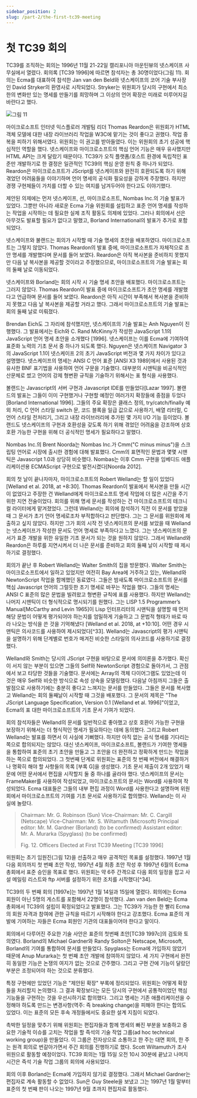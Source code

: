 ```yaml
---
sidebar_position: 2
slug: /part-2/the-first-tc39-meeting
---
```


# 첫 TC39 회의

TC39를 조직하는 회의는 1996년 11월 21-22일 캘리포니아 마운틴뷰의 넷스케이프 사무실에서 열렸다. 회의록 [TC39 1996]에 따르면 참석자는 총 30명이었다(그림 11). 회의는 Ecma를 대표하여 참석한 Jan van den Beld와 넷스케이프의 코어 기술 부사장인 David Stryker의 환영사로 시작되었다. Stryker는 위원회가 당시의 구현에서 최소한의 변화만 있는 명세를 만들기를 희망하며 그 이상의 언어 확장은 미래로 미루어지길 바란다고 했다.

![그림 11](./pictures/figure11.png)

마이크로소프트 인터넷 익스플로러 개발팀 리더 Thomas Reardon은 위원회가 HTML 객체 모델에 대한 내장 라이브러리 작업을 W3C에 맡기는 것이 좋다고 권했다. 작업 중복을 피하기 위해서였다. 위원회는 이 권고를 받아들였다. 이는 위원회의 초기 성공에 핵심적인 역할을 했다. 넷스케이프와 마이크로소프트의 핵심 언어 기능은 매우 유사했지만 HTML API는 크게 달랐기 때문이다. TC39가 오직 플랫폼/호스트 환경에 독립적인 표준만 개발하기로 한 결정은 일관적인 TC39의 핵심 운영 원칙 중 하나가 되었다. Reardon은 마이크로소프트가 JScript를 넷스케이프와 완전히 호환되도록 하기 위해 겪었던 어려움들을 이야기하며 언어 명세의 공식화 필요성을 강하게 주장했다. 하지만 경쟁 구현체들이 가치를 더할 수 있는 여지를 남겨두어야 한다고도 이야기했다.

제안된 의제에는 먼저 넷스케이프, 선, 마이크로소프트, Nombas Inc.의 기술 발표가 있었다. 그뿐만 아니라 새로운 Ecma 기술 위원회를 설립하고 표준 언어 명세를 작성하는 작업을 시작하는 데 필요한 실제 조직 활동도 의제에 있었다. 그러나 회의에서 선은 아무것도 발표할 필요가 없다고 말했고, Borland International의 발표가 추가로 포함되었다.

넷스케이프와 불랜드는 회의가 시작할 때 기술 명세의 초안을 배포하였다. 마이크로소프트는 그렇지 않았다. Thomas Reardon의 발표 중에, 마이크로소프트가 자체적으로 초안 명세를 개발했다며 문서를 들어 보였다. Reardon은 아직 복사본을 준비하지 못했지만 다음 날 복사본을 제공할 것이라고 주장했으므로, 마이크로소프트의 기술 발표는 회의 둘째 날로 이동되었다.

넷스케이프와 Borland는 회의 시작 시 기술 명세 초안을 배포했다. 마이크로소프트는 그러지 않았다. Thomas Reardon이 발표 중에 마이크로소프트가 초안 명세를 개발했다고 언급하며 문서를 들어 보였다. Reardon은 아직 시간이 부족해서 복사본을 준비하지 못했고 다음 날 복사본을 제공할 거라고 했다. 그래서 마이크로소프트의 기술 발표는 회의 둘째 날로 미뤄졌다.

Brendan Eich도 그 자리에 참석했지만, 넷스케이프의 기술 발표는 Anh Nguyen이 진행했다. 그 발표에서는 Eich와 C. Rand McKinny가 작성한 JavaScript 1.1의 JavaScript 언어 명세 초안을 소개했다 [1996]. 넷스케이프는 이를 Ecma에 기여하여 표준화 노력의 기초 문서 중 하나가 되도록 했다. Nguyen은 넷스케이프 Navigator 3의 JavaScript 1.1이 넷스케이프 2의 초기 JavaScript 버전과 몇 가지 차이가 있다고 설명했다. 넷스케이프의 명세는 ANSI C 언어 표준 [ANSI X3 1989]에서 사용된 것과 유사한 BNF 표기법을 사용하여 언어 구문을 기술했다. 대부분의 시맨틱을 비공식적인 산문체로 썼고 언어의 강제 형변환 규칙을 기술하기 위해서는 표 형식을 사용했다.

볼랜드는 Javascript의 서버 구현과 Javascript IDE를 만들었다[Lazar 1997]. 볼랜드의 발표는 그들이 이미 구현했거나 구현할 예정인 여러가지 확장들에 중점을 두었다[Borland International 1996]. 그들의 주요 확장은 클래스 정의, try/catch/finally 예외 처리, C 언어 스타일 switch 문, 코드 블록을 일급 값으로 사용하기, 배열 리터럴, C 언어 스타일 전처리기, 그리고 내장 라이브러리에 추가된 몇 가지 I/O 기능 등이었다. 볼랜드도 넷스케이프의 구현과 호환성을 갖도록 하기 위해 겪었던 어려움을 강조하며 상호 호환 가능한 구현을 위해 더 공식적인 명세가 필요하다고 말했다.

Nombas Inc.의 Brent Noorda는 Nombas Inc.가 Cmm("C minus minus")을 스크립팅 언어로 시장에 출시한 경험에 대해 발표했다. Cmm의 표면적인 문법과 몇몇 시맨틱은 Javascript 1.0과 상당히 비슷했다. Nombas는 이후 Cmm 구현을 임베디드 애플리케이션용 ECMAScript 구현으로 발전시켰다[Noorda 2012].

회의 첫 날이 끝나자마자, 마이크로소프트의 Robert Welland는 할 일이 있었다 [Welland et al. 2018, at +8:30]. Thomas Reardon이 발표에서 복사본을 만들 시간이 없었다고 주장한 건 Welland에게 마이크로소프트 명세 작업에 더 많은 시간을 주기 위한 지연 전술이었다. 회의를 위해 명세 문서를 작성하는 건 마이크로소프트의 테크니컬 라이터에게 맡겨졌었다. 그런데 Welland는 회의에 참석하기 직전 이 문서를 받았을 때 그 문서가 초기 언어 명세로조차 부적합하다고 판단했다. 그는 그 문서를 위원회에 제출하고 싶지 않았다. 하지만 그가 회의 시작 전 넷스케이프의 문서를 보았을 때 Welland는 넷스케이프가 작성한 문서도 언어 명세로 부족하다고 느꼈다. 그는 넷스케이프의 문서가 표준 개발을 위한 유일한 기초 문서가 되는 것을 원하지 않았다. 그래서 Welland와 Reardon은 하루를 지연시켜서 더 나은 문서를 준비하고 회의 둘째 날이 시작할 때 제시하기로 결정했다.

회의가 끝난 후 Robert Welland는 Walter Smith의 집을 방문했다. Walter Smith는 마이크로소프트에서 일하고 있었지만 여전히 Bay Area에 거주하고 있는, Welland와 NewtonScript 작업을 함께했던 동료였다. 그들은 밤새도록 마이크로소프트의 문서를 핵심 Javascript 언어의 그럴듯한 초기 명세로 바꾸는 작업을 했다. 그들의 명세는 ANSI C 표준의 많은 문법을 빌려왔고 형변환 규칙에 표를 사용했다. 하지만 Welland는 나머지 시맨틱이 더 형식적으로 명시되기를 원했다. 그는 LISP 1.5 Programmer’s Manual[McCarthy and Levin 1965]이 Lisp 인터프리터의 시맨틱을 설명할 때 먼저 해당 문법이 어떻게 평가되어야 하는지를 엄밀하게 기술하고 그 문법적 형태가 바로 따라 나오는 방식을 쓴 것을 기억해냈다 [Welland et al. 2018, at +10:10]. 어떤 경우 시맨틱은 의사코드를 사용하여 제시되었다[^33]. Welland는 Javascript의 평가 시맨틱을 설명하기 위해 단계별로 번호가 매겨진 비슷한 스타일의 의사코드를 사용하기로 결정했다.

Welland와 Smith는 당시의 JScript 구현을 바탕으로 문서에 의미론을 추가했다. 확신이 서지 않는 부분이 있으면 그들의 Self와 NewtonScript 경험으로 돌아가서, 그 관점에서 보고 타당한 것들을 기술했다. 문서에는 Array의 객체 다이어그램도 있었는데 이것은 매우 Self와 비슷한 방식으로 속성 상속을 모델링했다. 다음날 아침까지 그들은 출발점으로 사용하기에는 충분히 좋다고 느껴지는 문서를 만들었다. 그들은 문서를 복사했고 Welland는 회의 둘째날이 시작할 때 그것을 배포했다. 그 문서의 제목은 "The JScript Language Specification, Version 0.1 [Welland et al. 1996]"이었고, Ecma의 표 대한 마이크로소프트의 기초 문서 기여가 되었다.

회의 참석자들은 Welland의 문서를 일반적으로 좋아했고 상호 호환이 가능한 구현을 보장하기 위해서는 더 형식적인 명세가 필요하다는 데에 동의했다. 그리고 Robert Welland는 발표를 하면서 이 사실에 기뻐했다. 하지만 아직 없는 공식 명세를 기다리는 쪽으로 합의되지는 않았다. 대신 넷스케이프, 마이크로소프트, 볼랜드가 기여한 명세들을 통합하여 표준의 초기 초안을 만들고 그 초안을 더 완전하고 정확하게 만드는 작업을 하는 쪽으로 합의되었다. 그 첫번째 단계로 위원회는 표준의 첫 번째 버전에서 해결하거나 명확히 해야 할 사항들의 목록 [부록 G]을 생성했다. 기초 문서 제출이 2개 있었기 때문에 어떤 문서에서 편집을 시작할지 둘 중 하나를 골라야 했다. 넷스케이프의 문서는 FrameMaker를 사용하여 작성되었고, 마이크로소프트의 문서는 Word를 사용하여 작성되었다. Ecma 대표들은 그들의 내부 편집 과정이 Word를 사용한다고 설명하며 위원회에서 마이크로소프트의 기여를 기초 문서로 사용하기로 합의했다. Welland는 이 사실에 놀랐다.

> Chairman: Mr. G. Robinson (Sun)
> Vice-Chairman: Mr. C. Cargill (Netscape)
> Vice-Chairman: Mr. S. Wiltamuth (Microsoft)
> Principal editor: Mr. M. Gardner (Borland) (to be confirmed)
> Assistant editor: Mr. A. Murarka (Spyglass) (to be confirmed)
>
> Fig. 12. Officers Elected at First TC39 Meeting [TC39 1996]

위원회는 초기 임원진(그림 12)을 선출하고 매우 공격적인 목표를 설정했다. 1997년 1월 다음 회의까지 첫 번째 초안 작성, 1997년 4월 최종 초안 작성 후 1997년 6월의 Ecma 총회에서 표준 승인을 목표로 했다. 위원회는 약 6주 간격으로 다음 회의 일정을 잡고 사설 메일링 리스트와 ftp 서버를 설정하기 위한 조치를 시작했다[^34].

TC39의 두 번째 회의 [1997e]는 1997년 1월 14일과 15일에 열렸다. 회의에는 Ecma 회원이 아닌 5명의 게스트를 포함해서 22명이 참석했다. Jan van den Beld는 Ecma 총회에서 TC39의 설립이 확정되었다고 발표했다. 그는 TC39가 가능한 한 빨리 Ecma의 회원 자격과 참여에 관한 규칙을 따르기 시작해야 한다고 강조했다. Ecma 표준의 개발에 기여하는 자들은 Ecma 회원인 기관의 대표들이어야 한다고 말이다.

회의에서 다루어진 주요한 기술 사안은 표준의 첫번째 초안[TC39 1997c]의 검토와 토의였다. Borland의 Michael Gardner와 Randy Solton은 Netscape, Microsoft, Borland의 기여를 통합하여 문서를 만들었다. Spyglass는 Ecma에 가입하지 않았기 때문에 Anup Murarka는 첫 번째 초안 개발에 참여하지 않았다. 세 가지 구현에서 완전히 동일한 기능은 논쟁의 여지가 없는 것으로 간주했다. 그리고 구현 간에 기능이 달랐던 부분은 조정되어야 하는 것으로 분류했다.

특정 구현에만 있었던 기능은 "제안된 확장" 부록에 정리되었다. 위원회는 어떻게 확장들을 처리할지 논의했다. 그 결과 확장보다는 모든 당시의 구현에서 공통적이었던 핵심 기능들을 구현하는 것을 우선시하기로 합의했다. 그리고 명세는 기존 애플리케이션을 수정해야 하도록 만드는 변경사항(역주: 즉 breaking change)을 피해야 한다는 합의도 있었다. 이는 표준의 모든 후속 개정들에서도 중요한 설계 지침이 되었다.

촉박한 일정을 맞추기 위해 위원회는 편집자들과 함께 명세의 빠진 부분을 보충하고 중요한 기술적 이슈를 고치는 작업을 할 즉석의 기술 작업 그룹(ad hoc technical working group)을 만들었다. 이 그룹은 전자상으로 소통하고 한 주는 대면 회의, 한 주는 원격 회의로 번갈아가면서 주간 회의를 진행하기로 했다. Scott Wiltamuth가 조사 위원으로 활동할 예정이었다. TC39 회의는 1월 15일 오전 10시 30분에 끝났고 나머지 시간은 즉석 기술 작업 그룹의 회의에 사용되었다.

회의 이후 Borland는 Ecma에 가입하지 않기로 결정했다. 그래서 Michael Gardner는 편집자로 계속 활동할 수 없었다. Sun은 Guy Steele을 보냈고 그는 1997년 1월 말부터 표준의 첫 번째 판이 나오는 1997년 9월 초까지 편집자로 활동했다.
